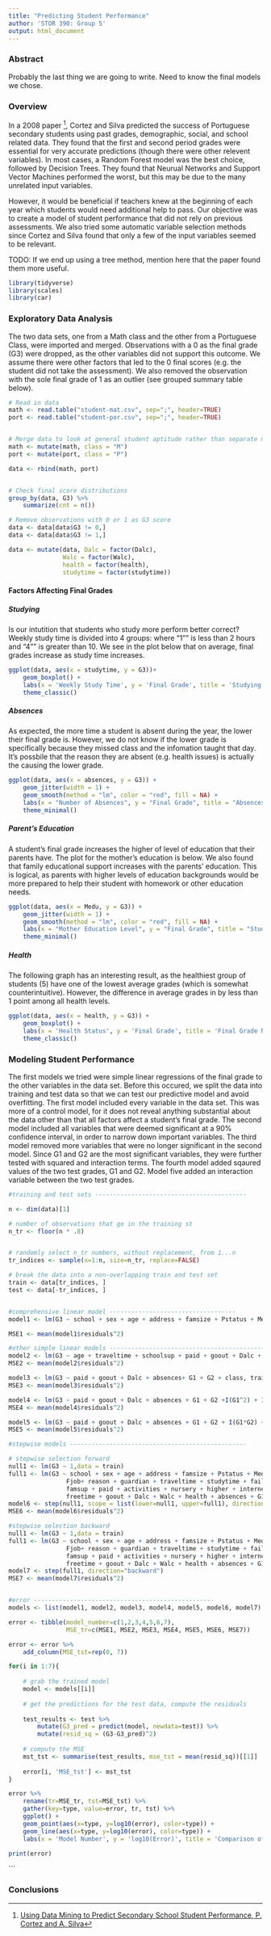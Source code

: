 ```yaml
---
title: "Predicting Student Performance"
author: 'STOR 390: Group 5'
output: html_document
---
```


### Abstract
Probably the last thing we are going to write. Need to know the final models we chose. 


### Overview

In a 2008 paper [^1], Cortez and Silva predicted the success of Portuguese secondary students using past grades, demographic, social, and school related data. They found that the first and second period grades were essential for very accurate predictions (though there were other relevent variables). In most cases, a Random Forest model was the best choice, followed by Decision Trees. They found that Neurual Networks and Support Vector Machines performed the worst, but this may be due to the many unrelated input variables. 

However, it would be beneficial if teachers knew at the beginning of each year which students would need additional help to pass. Our objective was to create a model of student performance that did not rely on previous assessments. We also tried some automatic variable selection methods since Cortez and Silva found that only a few of the input variables seemed to be relevant. 

TODO: If we end up using a tree method, mention here that the paper found them more useful. 

[^1]: [Using Data Mining to Predict Secondary School Student Performance, P. Cortez and A. Silva](http://www3.dsi.uminho.pt/pcortez/student.pdf) 


```r

library(tidyverse)
library(scales)
library(car)

```

### Exploratory Data Analysis

The two data sets, one from a Math class and the other from a Portuguese Class, were imported and merged. Observations with a 0 as the final grade (G3) were dropped, as the other variables did not support this outcome. We assume there were other factors that led to the 0 final scores (e.g. the student did not take the assessment). We also removed the observation with the sole final grade of 1 as an outlier (see grouped summary table below). 

```r
# Read in data
math <- read.table("student-mat.csv", sep=";", header=TRUE)
port <- read.table("student-por.csv", sep=";", header=TRUE)


# Merge data to look at general student aptitude rather than separate math/Portuguese scores 
math <- mutate(math, class = "M")
port <- mutate(port, class = "P")

data <- rbind(math, port)


# Check final score distributions
group_by(data, G3) %>%
    summarize(cnt = n())

# Remove observations with 0 or 1 as G3 score
data <- data[data$G3 != 0,]
data <- data[data$G3 != 1,]
```


```r
data <- mutate(data, Dalc = factor(Dalc),
               Walc = factor(Walc),
               health = factor(health),
               studytime = factor(studytime))
```

#### Factors Affecting Final Grades

##### Studying

Is our intutition that students who study more perform better correct? Weekly study time is divided into 4 groups: where "1"" is less than 2 hours and "4"" is greater than 10. We see in the plot below that on average, final grades increase as study time increases.
```r
ggplot(data, aes(x = studytime, y = G3))+ 
    geom_boxplot() + 
    labs(x = 'Weekly Study Time', y = 'Final Grade', title = 'Studying Improves Final Grades') +
    theme_classic()
```

##### Absences

As expected, the more time a student is absent during the year, the lower their final grade is. However, we do not know if the lower grade is specifically because they missed class and the infomation taught that day. It's possbile that the reason they are absent (e.g. health issues) is actually the causing the lower grade.  
```r
ggplot(data, aes(x = absences, y = G3)) + 
    geom_jitter(width = 1) + 
    geom_smooth(method = "lm", color = "red", fill = NA) +
    labs(x = "Number of Absences", y = "Final Grade", title = "Absences lead to lower final grades") +
    theme_minimal()

```

##### Parent's Education

A student's final grade increases the higher of level of education that their parents have. The plot for the mother's education is below. We also found that family educational support increases with the parents' education. This is logical, as parents with higher levels of education backgrounds would be more prepared to help their student with homework or other education needs. 
```r
ggplot(data, aes(x = Medu, y = G3)) + 
    geom_jitter(width = 1) + 
    geom_smooth(method = "lm", color = "red", fill = NA) + 
    labs(x = "Mother Education Level", y = "Final Grade", title = "Student's perform better the higher the level of education of their mothers") +
    theme_minimal()

```

##### Health

The following graph has an interesting result, as the healthiest group of students (5) have one of the lowest average grades (which is somewhat counterintuitive). However, the difference in average grades in by less than 1 point among all health levels. 
```r
ggplot(data, aes(x = health, y = G3)) +  
    geom_boxplot() + 
    labs(x = 'Health Status', y = 'Final Grade', title = 'Final Grade Not Impacted by Health') +
    theme_classic()
```



### Modeling Student Performance

The first models we tried were simple linear regressions of the final grade to the other variables in the data set. Before this occured, we split the data into training and test data so that we can test our predictive model and avoid overfitting. The first model included every variable in the data set. This was more of a control model, for it does not reveal anything substantial about the data other than that all factors affect a student's final grade. The second model included all variables that were deemed significant at a 90% confidence interval, in order to narrow down important variables. The third model removed more variables that were no longer significant in the second model. Since G1 and G2 are the most significant variables, they were further tested with squared and interaction terms. The fourth model added sqaured values of the two test grades, G1 and G2. Model five added an interaction variable between the two test grades.
```r
#training and test sets ------------------------------------------

n <- dim(data)[1]

# number of observations that go in the training st
n_tr <- floor(n * .8)


# randomly select n_tr numbers, without replacement, from 1...n
tr_indices <- sample(x=1:n, size=n_tr, replace=FALSE)

# break the data into a non-overlapping train and test set
train <- data[tr_indices, ]
test <- data[-tr_indices, ]


#comprehensive linear model ----------------------------------- 
model1 <- lm(G3 ~ school + sex + age + address + famsize + Pstatus + Medu + Fedu + Mjob + Fjob+ reason + guardian + traveltime + studytime + failures + schoolsup + famsup + paid + activities + nursery + higher + internet + romantic + famrel + freetime + goout + Dalc + Walc + health + absences + G1 + G2 + class, train)

MSE1 <- mean(model1$residuals^2)

#other simple linear models -------------------------------------------
model2 <- lm(G3 ~ age + traveltime + schoolsup + paid + goout + Dalc + absences + G1 + G2 + class, train)
MSE2 <- mean(model2$residuals^2)

model3 <- lm(G3 ~ paid + goout + Dalc + absences+ G1 + G2 + class, train)
MSE3 <- mean(model3$residuals^2)

model4 <- lm(G3 ~ paid + goout + Dalc + absences + G1 + G2 +I(G1^2) + I(G2^2) + class, train)
MSE4 <- mean(model4$residuals^2)

model5 <- lm(G3 ~ paid + goout + Dalc + absences + G1 + G2 + I(G1*G2) + class, train)
MSE5 <- mean(model5$residuals^2)

#stepwise models -------------------------------------------------

# stepwise selection forward
null1 <- lm(G3 ~ 1,data = train)
full1 <- lm(G3 ~ school + sex + age + address + famsize + Pstatus + Medu + Fedu + Mjob +
                Fjob+ reason + guardian + traveltime + studytime + failures + schoolsup + 
                famsup + paid + activities + nursery + higher + internet + romantic + famrel + 
                freetime + goout + Dalc + Walc + health + absences + G1 + G2 + class,data=train)
model6 <- step(null1, scope = list(lower=null1, upper=full1), direction="forward")
MSE6 <- mean(model6$residuals^2)

#stepwise selection backward
null1 <- lm(G3 ~ 1,data = train)
full1 <- lm(G3 ~ school + sex + age + address + famsize + Pstatus + Medu + Fedu + Mjob +
                Fjob+ reason + guardian + traveltime + studytime + failures + schoolsup + 
                famsup + paid + activities + nursery + higher + internet + romantic + famrel + 
                freetime + goout + Dalc + Walc + health + absences + G1 + G2 + class,data=train)
model7 <- step(full1, direction="backward")
MSE7 <- mean(model7$residuals^2)


#error --------------------------------------------------
models <- list(model1, model2, model3, model4, model5, model6, model7)

error <- tibble(model_number=c(1,2,3,4,5,6,7),
                MSE_tr=c(MSE1, MSE2, MSE3, MSE4, MSE5, MSE6, MSE7))

error <- error %>% 
    add_column(MSE_tst=rep(0, 7))

for(i in 1:7){
    
    # grab the trained model
    model <- models[[i]]
    
    # get the predictions for the test data, compute the residuals
    
    test_results <- test %>% 
        mutate(G3_pred = predict(model, newdata=test)) %>% 
        mutate(resid_sq = (G3-G3_pred)^2) 
    
    # compute the MSE
    mst_tst <- summarise(test_results, mse_tst = mean(resid_sq))[[1]]
    
    error[i, 'MSE_tst'] <- mst_tst
}

error %>% 
    rename(tr=MSE_tr, tst=MSE_tst) %>% 
    gather(key=type, value=error, tr, tst) %>% 
    ggplot() +
    geom_point(aes(x=type, y=log10(error), color=type)) +
    geom_line(aes(x=type, y=log10(error), color=type)) + 
    labs(x = 'Model Number', y = 'log10(Error)', title = 'Comparison of Training and Test Errors')

print(error)
```
```



### Conclusions

